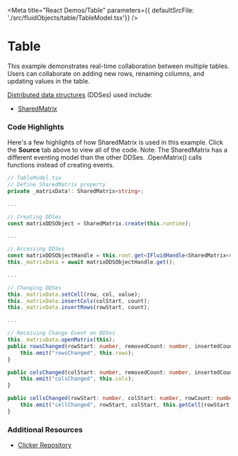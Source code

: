 
<Meta title="React Demos/Table" parameters={{ defaultSrcFile: './src/fluidObjects/table/TableModel.tsx'}} />

# Table

This example demonstrates real-time collaboration between multiple tables. Users can collaborate on adding new rows, 
renaming columns, and updating values in the table.

<a href="https://agreeable-hill-0eeff5b10.azurestaticapps.net/docs/concepts/dds/" target="_blank">Distributed data structures</a> (DDSes) used include:

* <a href="https://agreeable-hill-0eeff5b10.azurestaticapps.net/apis/matrix/sharedmatrix/" target="_blank">SharedMatrix</a>


<Story name="Demo">
  <FluidLoader factory={TableContainerFactory} title={FluidTable.FluidObjectName}></FluidLoader>
</Story>

### Code Highlights

Here's a few highlights of how SharedMatrix is used in this example. Click the **Source** tab above to view all of the code.
Note: The SharedMatrix has a different eventing model than the other DDSes. .OpenMatrix() calls functions instead of creating events.
```typescript
// TableModel.tsx
// Define SharedMatrix property
private _matrixData!: SharedMatrix<string>;

...

// Creating DDSes
const matrixDDSObject = SharedMatrix.create(this.runtime);

...

// Accessing DDSes
const matrixDDSObjectHandle = this.root.get<IFluidHandle<SharedMatrix<string>>>(matrixDataStoreKey);
this._matrixData = await matrixDDSObjectHandle.get();

...

// Changing DDSes
this._matrixData.setCell(row, col, value);
this._matrixData.insertCols(colStart, count);
this._matrixData.insertRows(rowStart, count);

...

// Receiving Change Event on DDSes 
this._matrixData.openMatrix(this);
public rowsChanged(rowStart: number, removedCount: number, insertedCount: number, producer: IMatrixProducer<string>) {
    this.emit("rowsChanged", this.rows);
}

public colsChanged(colStart: number, removedCount: number, insertedCount: number, producer: IMatrixProducer<string>) {
    this.emit("colsChanged", this.cols);
}

public cellsChanged(rowStart: number, colStart: number, rowCount: number, colCount: number, producer: IMatrixProducer<string>) {
    this.emit("cellChanged", rowStart, colStart, this.getCell(rowStart, colStart));
}

```

### Additional Resources

* <a href="https://github.com/microsoft/FluidFramework/tree/main/examples/data-objects/clicker" target="_blank">Clicker Repository</a>
